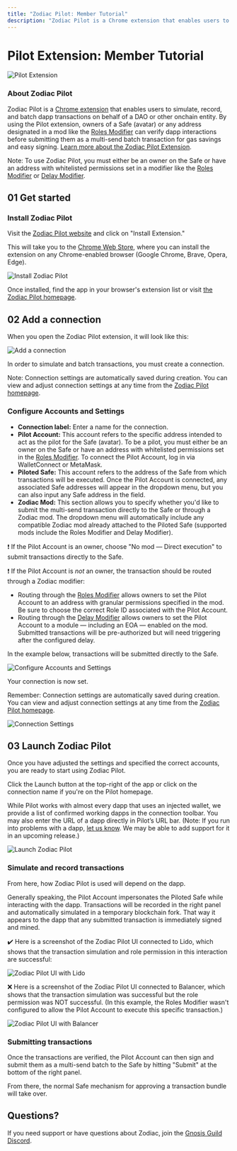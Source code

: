 ```yaml
---
title: "Zodiac Pilot: Member Tutorial"
description: "Zodiac Pilot is a Chrome extension that enables users to simulate, record, and batch dapp transactions on behalf of a DAO or other onchain entity."
---
```


# Pilot Extension: Member Tutorial

![Pilot Extension](/Pilot00.png)

### About Zodiac Pilot

Zodiac Pilot is a [Chrome extension](https://chrome.google.com/webstore/detail/zodiac-pilot/jklckajipokenkbbodifahogmidkekcb?hl=en&authuser=0) that enables users to simulate, record, and batch dapp transactions on behalf of a DAO or other onchain entity. By using the Pilot extension, owners of a Safe (avatar) or any address designated in a mod like the [Roles Modifier](/documentation/roles-modifier) can verify dapp interactions before submitting them as a multi-send batch transaction for gas savings and easy signing. [Learn more about the Zodiac Pilot Extension](/documentation/pilot-extension).

Note: To use Zodiac Pilot, you must either be an owner on the Safe or have an address with whitelisted permissions set in a modifier like the [Roles Modifier](/documentation/roles-modifier) or [Delay Modifier](/documentation/delay-modifier).

## 01 Get started

### Install Zodiac Pilot

Visit the [Zodiac Pilot website](https://pilot.gnosisguild.org/) and click on "Install Extension."

This will take you to the [Chrome Web Store](https://chrome.google.com/webstore/detail/zodiac-pilot/jklckajipokenkbbodifahogmidkekcb), where you can install the extension on any Chrome-enabled browser (Google Chrome, Brave, Opera, Edge).

![Install Zodiac Pilot](/Pilot01.png)

Once installed, find the app in your browser's extension list or visit [the Zodiac Pilot homepage](https://pilot.gnosisguild.org/).

## 02 Add a connection

When you open the Zodiac Pilot extension, it will look like this:

![Add a connection](/Pilot02.png)

In order to simulate and batch transactions, you must create a connection.

Note: Connection settings are automatically saved during creation. You can view and adjust connection settings at any time from the [Zodiac Pilot homepage](https://pilot.gnosisguild.org/).

### Configure Accounts and Settings

- **Connection label:** Enter a name for the connection.
- **Pilot Account:** This account refers to the specific address intended to act as the pilot for the Safe (avatar). To be a pilot, you must either be an owner on the Safe or have an address with whitelisted permissions set in the [Roles Modifier](/documentation/roles-modifier). To connect the Pilot Account, log in via WalletConnect or MetaMask.
- **Piloted Safe:** This account refers to the address of the Safe from which transactions will be executed. Once the Pilot Account is connected, any associated Safe addresses will appear in the dropdown menu, but you can also input any Safe address in the field.
- **Zodiac Mod:** This section allows you to specify whether you'd like to submit the multi-send transaction directly to the Safe or through a Zodiac mod. The dropdown menu will automatically include any compatible Zodiac mod already attached to the Piloted Safe (supported mods include the Roles Modifier and Delay Modifier).

❗ If the Pilot Account is an owner, choose "No mod — Direct execution" to submit transactions directly to the Safe.

❗ If the Pilot Account is *not* an owner, the transaction should be routed through a Zodiac modifier:

- Routing through the [Roles Modifier](/documentation/roles-modifier) allows owners to set the Pilot Account to an address with granular permissions specified in the mod. Be sure to choose the correct Role ID associated with the Pilot Account.
- Routing through the [Delay Modifier](/documentation/delay-modifier) allows owners to set the Pilot Account to a module — including an EOA — enabled on the mod. Submitted transactions will be pre-authorized but will need triggering after the configured delay.

In the example below, transactions will be submitted directly to the Safe.

![Configure Accounts and Settings](/Pilot03.png)

Your connection is now set.

Remember: Connection settings are automatically saved during creation. You can view and adjust connection settings at any time from the [Zodiac Pilot homepage](https://pilot.gnosisguild.org/).

![Connection Settings](/Pilot04.png)

## 03 Launch Zodiac Pilot

Once you have adjusted the settings and specified the correct accounts, you are ready to start using Zodiac Pilot.

Click the Launch button at the top-right of the app or click on the connection name if you're on the Pilot homepage.

While Pilot works with almost every dapp that uses an injected wallet, we provide a list of confirmed working dapps in the connection toolbar. You may also enter the URL of a dapp directly in Pilot’s URL bar. (Note: If you run into problems with a dapp, [let us know](https://discord.gnosisguild.org). We may be able to add support for it in an upcoming release.)

![Launch Zodiac Pilot](/Pilot05.png)

### Simulate and record transactions

From here, how Zodiac Pilot is used will depend on the dapp.

Generally speaking, the Pilot Account impersonates the Piloted Safe while interacting with the dapp. Transactions will be recorded in the right panel and automatically simulated in a temporary blockchain fork. That way it appears to the dapp that any submitted transaction is immediately signed and mined.

✔️ Here is a screenshot of the Zodiac Pilot UI connected to Lido, which shows that the transaction simulation and role permission in this interaction are successful:

![Zodiac Pilot UI with Lido](/Pilot06.png)

❌ Here is a screenshot of the Zodiac Pilot UI connected to Balancer, which shows that the transaction simulation was successful but the role permission was NOT successful. (In this example, the Roles Modifier wasn't configured to allow the Pilot Account to execute this specific transaction.)

![Zodiac Pilot UI with Balancer](/Pilot07.png)

### Submitting transactions

Once the transactions are verified, the Pilot Account can then sign and submit them as a multi-send batch to the Safe by hitting "Submit" at the bottom of the right panel.

From there, the normal Safe mechanism for approving a transaction bundle will take over.

## Questions?

If you need support or have questions about Zodiac, join the [Gnosis Guild Discord](https://discord.gnosisguild.org).
